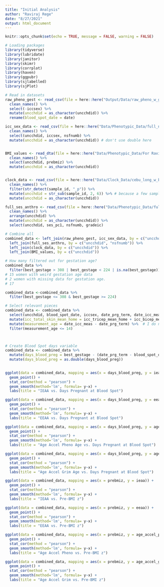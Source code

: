 ```yaml
---
title: "Initial Analysis"
author: "Raviraj Rege"
date: "8/27/2021"
output: html_document
---
```


```r
knitr::opts_chunk$set(echo = TRUE, message = FALSE, warning = FALSE)
```


```r
# Loading packages
library(tidyverse)
library(lubridate)
library(janitor)
library(skimr)
library(corrplot)
library(haven)
library(ggpubr)
library(sjlabelled)
library(sjPlot)

# Read in datasets
raw_pheno_gest <- read_csv(file = here::here("Output/Data/raw_pheno_w_ga.csv")) %>%
  clean_names() %>%
  select(-iccsex) %>%
  mutate(uncchdid = as_character(uncchdid)) %>% 
  rename(blood_spot_date = date)

icc_sex_data <- read_csv(file = here::here("Data/Phenotypic_Data/full_nsf_w_covariates.csv")) %>%
  clean_names() %>%
  select(uncchdid, iccsex, nsfnumb) %>%
  mutate(uncchdid = as_character(uncchdid)) # don't use double here


BMI_values <- read_dta(file = here::here("Data/Phenotypic_Data/For Ravi - pre BMI.dta")) %>%
  clean_names() %>%
  select(uncchdid, prebmiz) %>%
  mutate(uncchdid = as_character(uncchdid)) 


clock_data <- read_csv(file = here::here("Data/Clock_Data/cebu_long_w_baddetP_kept_in.output.csv")) %>%
  clean_names() %>%
  filter(str_detect(sample_id, "_p")) %>%
  mutate(uncchdid = str_sub(sample_id, 2, 6)) %>% # because a few samples have _rep4 at the end, we need 2nd to 6th character, no 2nd to length -1
  mutate(uncchdid = as_character(uncchdid))

full_ses_anthro <- read_csv(file = here::here("Data/Phenotypic_Data/full_ses_anthro.csv")) %>%
  clean_names() %>%
  arrange(uncchdid) %>%
  mutate(uncchdid = as_character(uncchdid)) %>% 
  select(uncchdid, ses_pc1, nsfnumb, gradeic)

# Combine all
combined_data <- left_join(raw_pheno_gest, icc_sex_data, by = c("uncchdid", "nsfnumb")) %>%
  left_join(full_ses_anthro, by = c("uncchdid", "nsfnumb")) %>% 
  left_join(clock_data, by = c("uncchdid")) %>%
  left_join(BMI_values, by = c("uncchdid"))

# How many filtered out for gestation age? 
combined_data %>% 
  filter(best_gestage > 308 | best_gestage < 224 | is.na(best_gestage))
# 15 women with weird gestation age data
# 2 women with missing data for gestation age. 
# 17

combined_data <-combined_data %>%
  filter(best_gestage <= 308 & best_gestage >= 224)

# Select relevant pieces
combined_data <- combined_data %>%
  select(uncchdid, blood_spot_date, iccsex, date_prg_term, date_icc_meas, icc_length_home, icc_weight_home, icc_armcircm_home, icc_abdom_mean_home, icc_tricep_mean_home, icc_bicep_mean_home, icc_subscap_mean_home, icc_supra_mean_home, icc_calf_mean_home, icc_thigh_mean_home, icc_headcirc_mean_home, best_gestage, prebmiz, dn_am_age, age_acceleration_diff, age_acceleration_residual, age, dn_am_age_hannum, bio_age4ha_static, dn_am_pheno_age, dn_am_age_skin_blood_clock, dn_am_adm, dn_am_b2m, dn_am_cystatin_c, dn_am_gdf15, dn_am_leptin, dn_am_packyrs, dn_am_pai1, dn_am_timp1, dn_am_grim_age, dn_am_tl, dn_am_age_hannum_adj_age, bio_age4ha_static_adj_age, dn_am_pheno_age_adj_age, dn_am_age_skin_blood_clock_adj_age, dn_am_adm_adj_age, dn_am_b2m_adj_age, dn_am_cystatin_c_adj_age, dn_am_gdf15adj_age, dn_am_leptin_adj_age, dn_am_packyrs_adj_age, dn_am_pai1adj_age, dn_am_timp1adj_age, dn_am_grim_age_adj_age, dn_am_tl_adj_age, ieaa, eeaa, ieaa_hannum, age_acceleration_residual_hannum, age_accel_pheno, age_accel_grim, ses_pc1, gradeic, smoke) %>%
  mutate(icc_total_skin_mean_home = icc_tricep_mean_home + icc_bicep_mean_home + icc_subscap_mean_home + icc_supra_mean_home + icc_calf_mean_home + icc_thigh_mean_home) %>%
  mutate(measurement_age = date_icc_meas - date_prg_term) %>%  # I do not advise one to convert dates to 'as.double'.
  filter(measurement_age <= 14)



# Create Blood Spot days variable
combined_data <- combined_data %>%
  mutate(days_blood_preg = best_gestage - (date_prg_term - blood_spot_date)) %>%
  mutate(days_blood_preg = as.double(days_blood_preg)) 
  
```


```r
ggplot(data = combined_data, mapping = aes(x = days_blood_preg, y = ieaa)) +
  geom_point() +
  stat_cor(method = "pearson") +
  geom_smooth(method='lm', formula= y~x) +
  labs(title = "IEAA vs. Days Pregnant at Blood Spot")

ggplot(data = combined_data, mapping = aes(x = days_blood_preg, y = eeaa)) +
  geom_point() +
  stat_cor(method = "pearson") +
  geom_smooth(method='lm', formula= y~x) +
  labs(title = "EEAA vs. Days Pregnant at Blood Spot")

ggplot(data = combined_data, mapping = aes(x = days_blood_preg, y = age_accel_pheno)) +
  geom_point() +
  stat_cor(method = "pearson") +
  geom_smooth(method='lm', formula= y~x) +
  labs(title = "Age Accel Pheno Age vs. Days Pregnant at Blood Spot")

ggplot(data = combined_data, mapping = aes(x = days_blood_preg, y = age_accel_grim)) +
  geom_point() +
  stat_cor(method = "pearson") +
  geom_smooth(method='lm', formula= y~x) +
  labs(title = "Age Accel Grim Age vs. Days Pregnant at Blood Spot")
```


```r
ggplot(data = combined_data, mapping = aes(x = prebmiz, y = ieaa)) +
  geom_point() +
  stat_cor(method = "pearson") +
  geom_smooth(method='lm', formula= y~x) +
  labs(title = "IEAA vs. Pre-BMI z")

ggplot(data = combined_data, mapping = aes(x = prebmiz, y = eeaa)) +
  geom_point() +
  stat_cor(method = "pearson") +
  geom_smooth(method='lm', formula= y~x) +
  labs(title = "EEAA vs. Pre-BMI z")

ggplot(data = combined_data, mapping = aes(x = prebmiz, y = age_accel_pheno)) +
  geom_point() +
  stat_cor(method = "pearson") +
  geom_smooth(method='lm', formula= y~x) +
  labs(title = "Age Accel Pheno vs. Pre-BMI z")

ggplot(data = combined_data, mapping = aes(x = prebmiz, y = age_accel_grim)) +
  geom_point() +
  stat_cor(method = "pearson") +
  geom_smooth(method='lm', formula= y~x) +
  labs(title = "Age Accel Grim vs. Pre-BMI z")
```


